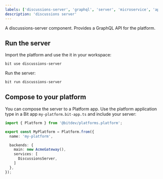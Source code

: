 ```yaml
---
labels: ['discussions-server', 'graphql', 'server', 'microservice', 'apollo']
description: 'discussions server'
---
```


A discussions-server component. Provides a GraphQL API for the platform.

## Run the server 

Import the platform and use the it in your workspace:

```bash
bit use discussions-server
```

Run the server:
```bash
bit run discussions-server
```

## Compose to your platform

You can compose the server to a Platform app. Use the platform application type in a Bit app `my-platform.bit-app.ts` and include your server:
```ts
import { Platform } from '@bitdev/platforms.platform';

export const MyPlatform = Platform.from({
  name: 'my-platform',

  backends: {
    main: new AcmeGateway(),
    services: [
      DiscussionsServer,
    ]
  },
});
```
